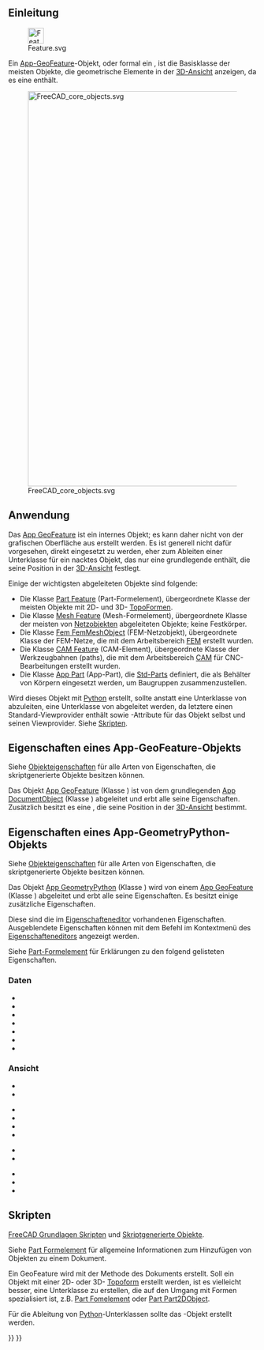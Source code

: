 <languages/>
{{TOCright}}

<span id="Introduction"></span>
==Einleitung==

[[File:Feature.svg|32px]]

Ein [[App_GeoFeature/de|App-GeoFeature]]-Objekt, oder formal ein {{incode|App::GeoFeature}}, ist die Basisklasse der meisten Objekte, die geometrische Elemente in der [[3D_view/de|3D-Ansicht]] anzeigen, da es eine {{PropertyData/de|Placement}} enthält.

[[File:FreeCAD_core_objects.svg|800px]]

{{Caption|Vereinfachtes Diagramm der Beziehungen zwischen den Kernobjekten in FreeCAD}}

<span id="Usage"></span>
==Anwendung==

Das [[App_GeoFeature/de|App GeoFeature]] ist ein internes Objekt; es kann daher nicht von der grafischen Oberfläche aus erstellt werden. Es ist generell nicht dafür vorgesehen, direkt eingesetzt zu werden, eher zum Ableiten einer Unterklasse für ein nacktes Objekt, das nur eine grundlegende {{PropertyData/de|Placement}} enthält, die seine Position in der [[3D_view/de|3D-Ansicht]] festlegt.

<div class="mw-translate-fuzzy">
Einige der wichtigsten abgeleiteten Objekte sind folgende:
* Die Klasse [[Part_Feature/de|Part Feature]] (Part-Formelement), übergeordnete Klasse der meisten Objekte mit 2D- und 3D- [[Part_TopoShape/de|TopoFormen]].
* Die Klasse [[Mesh_Feature/de|Mesh Feature]] (Mesh-Formelement), übergeordnete Klasse der meisten von [[Mesh_MeshObject/de|Netzobjekten]] abgeleiteten Objekte; keine Festkörper.
* Die Klasse [[FEM_Mesh/de|Fem FemMeshObject]] (FEM-Netzobjekt), übergeordnete Klasse der FEM-Netze, die mit dem Arbeitsbereich [[FEM_Workbench/de|FEM]] erstellt wurden.
* Die Klasse [[CAM_Feature/de|CAM Feature]] (CAM-Element), übergeordnete Klasse der Werkzeugbahnen (paths), die mit dem Arbeitsbereich [[CAM_Workbench/de|CAM]] für CNC-Bearbeitungen erstellt wurden.
* Die Klasse [[App_Part/de|App Part]] (App-Part), die [[Std_Part/de|Std-Parts]] definiert, die als Behälter von Körpern eingesetzt werden, um Baugruppen zusammenzustellen.
</div>

Wird dieses Objekt mit [[Python/de|Python]] erstellt, sollte anstatt eine Unterklasse von {{incode|App::GeoFeature}} abzuleiten, eine Unterklasse von {{incode|App::GeometryPython}} abgeleitet werden, da letztere einen Standard-Viewprovider enthält sowie {{incode|Proxy}}-Attribute für das Objekt selbst und seinen Viewprovider. Siehe [[App_GeoFeature/de#Skripten|Skripten]].

<span id="Properties_App_GeoFeature"></span>
==Eigenschaften eines App-GeoFeature-Objekts==

Siehe [[Property/de|Objekteigenschaften]] für alle Arten von Eigenschaften, die skriptgenerierte Objekte besitzen können.

Das Objekt [[App_GeoFeature/de|App GeoFeature]] (Klasse {{incode|App::GeoFeature}}) ist von dem grundlegenden [[App_DocumentObject/de|App DocumentObject]] (Klasse {{incode|App::DocumentObject}}) abgeleitet und erbt alle seine Eigenschaften. Zusätzlich besitzt es eine {{PropertyData/de|Placement}}, die seine Position in der [[3D_view/de|3D-Ansicht]] bestimmt.

<span id="Properties_App_GeometryPython"></span>
==Eigenschaften eines App-GeometryPython-Objekts==

Siehe [[Property/de|Objekteigenschaften]] für alle Arten von Eigenschaften, die skriptgenerierte Objekte besitzen können.

Das Objekt [[App_GeoFeature/de|App GeometryPython]] (Klasse {{incode|App::GeometryPython}}) wird von einem [[App_GeoFeature/de|App GeoFeature]] (Klasse {{incode|App::GeoFeature}}) abgeleitet und erbt alle seine Eigenschaften. Es besitzt einige zusätzliche Eigenschaften.

Diese sind die im [[Property_editor/de|Eigenschafteneditor]] vorhandenen Eigenschaften. Ausgeblendete Eigenschaften können mit dem Befehl {{MenuCommand|Ausgeblendete anzeigen}} im Kontextmenü des [[Property_editor/de|Eigenschafteneditors]] angezeigt werden.

Siehe [[Part_Feature/de#Properties|Part-Formelement]] für Erklärungen zu den folgend gelisteten Eigenschaften.

<span id="Data"></span>
===Daten===

{{TitleProperty|Basis}}

* {{PropertyData/de|Proxy|PythonObject|Hidden}}
* {{PropertyData/de|Placement|Placement}}
* {{PropertyData/de|_ Element Map Version|String|Hidden}}
* {{PropertyData/de|Label|String}}
* {{PropertyData/de|Label2|String|Hidden}}
* {{PropertyData/de|Expression Engine|ExpressionEngine|Hidden}}
* {{PropertyData/de|Visibility|Bool|Hidden}}

<span id="View"></span>
===Ansicht===

{{TitleProperty|Basis}}

* {{PropertyView/de|Proxy|PythonObject|Hidden}}
* {{PropertyView/de|Transform Origin|Placement|Hidden}}

{{TitleProperty|Display Options}}

* {{PropertyView/de|Bounding Box|Bool}}
* {{PropertyView/de|Display Mode|Enumeration}}
* {{PropertyView/de|Show In Tree|Bool}}
* {{PropertyView/de|Visibility|Bool}}

{{TitleProperty|Object Style}}

* {{PropertyView/de|Shape Appearance|MaterialList}}
* {{PropertyView/de|Transparency|Percent}}

{{TitleProperty|Selection}}

* {{PropertyView/de|On Top When Selected|Enumeration}}
* {{PropertyView/de|Selectable|Bool}}
* {{PropertyView/de|Selection Style|Enumeration}}

<span id="Scripting"></span>
==Skripten==

{{Emphasis|Siehe auch:}} [[FreeCAD_Scripting_Basics/de|FreeCAD Grundlagen Skripten]] und [[Scripted_objects/de|Skriptgenerierte Objekte]].

Siehe [[Part_Feature/de|Part Formelement]] für allgemeine Informationen zum Hinzufügen von Objekten zu einem Dokument.

Ein GeoFeature wird mit der Methode {{incode|addObject()}} des Dokuments erstellt. Soll ein Objekt mit einer 2D- oder 3D- [[Part_TopoShape|Topoform]] erstellt werden, ist es vielleicht besser, eine Unterklasse zu erstellen, die auf den Umgang mit Formen spezialisiert ist, z.B. [[Part_Feature/de|Part Fomelement]] oder [[Part_Part2DObject/de|Part Part2DObject]].

{{Code|code=
import FreeCAD as App

doc = App.newDocument()
obj = App.ActiveDocument.addObject("App::GeoFeature", "Name")
obj.Label = "Custom label"
}}

Für die Ableitung von [[Python/de|Python]]-Unterklassen sollte das {{incode|App::GeometryPython}}-Objekt erstellt werden.

{{Code|code=
import FreeCAD as App

doc = App.newDocument()
obj = App.ActiveDocument.addObject("App::GeometryPython", "Name")
obj.Label = "Custom label"
}}


{{Document_objects_navi{{#translation:}}}}
{{Userdocnavi{{#translation:}}}}